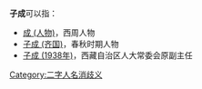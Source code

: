 '''子成'''可以指：
* [[成_(人物)|成 (人物)]]，西周人物
* [[子成_(齐国)|子成 (齐国)]]，春秋时期人物
* [[子成_(1938年)|子成 (1938年)]]，西藏自治区人大常委会原副主任

{{disambig}}

[[Category:二字人名消歧义|Category:二字人名消歧义]]